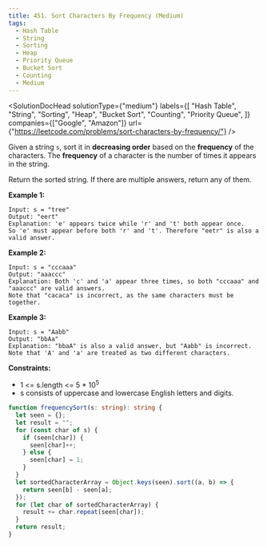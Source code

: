 ```yaml
---
title: 451. Sort Characters By Frequency (Medium)
tags:
  - Hash Table
  - String
  - Sorting
  - Heap
  - Priority Queue
  - Bucket Sort
  - Counting
  - Medium
---
```



<SolutionDocHead
  solutionType={"medium"}
  labels={[
    "Hash Table",
    "String",
    "Sorting",
    "Heap",
    "Bucket Sort",
    "Counting",
    "Priority Queue",
  ]}
  companies={["Google", "Amazon"]}
  url={"https://leetcode.com/problems/sort-characters-by-frequency/"}
/>

Given a string `s`, sort it in <b>decreasing order</b> based on the <b>frequency</b> of the characters. The <b>frequency</b> of a character is the number of times it appears in the string.

Return the sorted string. If there are multiple answers, return any of them.

<b>Example 1:</b>

```
Input: s = "tree"
Output: "eert"
Explanation: 'e' appears twice while 'r' and 't' both appear once.
So 'e' must appear before both 'r' and 't'. Therefore "eetr" is also a valid answer.
```

<b>Example 2:</b>

```
Input: s = "cccaaa"
Output: "aaaccc"
Explanation: Both 'c' and 'a' appear three times, so both "cccaaa" and "aaaccc" are valid answers.
Note that "cacaca" is incorrect, as the same characters must be together.
```

<b>Example 3:</b>

```
Input: s = "Aabb"
Output: "bbAa"
Explanation: "bbaA" is also a valid answer, but "Aabb" is incorrect.
Note that 'A' and 'a' are treated as two different characters.
```

<b>Constraints:</b>

- 1 <= s.length <= 5 \* 10<sup>5</sup>
- s consists of uppercase and lowercase English letters and digits.

```ts title=solution.ts
function frequencySort(s: string): string {
  let seen = {};
  let result = "";
  for (const char of s) {
    if (seen[char]) {
      seen[char]++;
    } else {
      seen[char] = 1;
    }
  }
  let sortedCharacterArray = Object.keys(seen).sort((a, b) => {
    return seen[b] - seen[a];
  });
  for (let char of sortedCharacterArray) {
    result += char.repeat(seen[char]);
  }
  return result;
}
```
